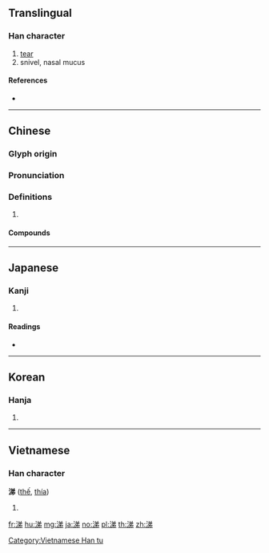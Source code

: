 {{also|洟}}
==Translingual==

===Han character===
{{Han char|rn=85|rad=水|as=07|sn=10|four=38127|canj=ECNH}}

# [[tear]]
# snivel, nasal mucus

====References====
* {{Han ref|kx=0627.040|dkj=17543|dj=1029.080|hdz=31633.050|uh=6D95|ud=28053|bh=AEF7|bd=44791}}

----

==Chinese==
{{zh-forms}}

===Glyph origin===
{{Han etym}}

===Pronunciation===
{{zh-pron
|m=tì
|c=tai3
|mc=y
|oc=y
|cat=
}}

===Definitions===
{{zh-hanzi}}

# {{rfdef|zh}}

====Compounds====
{{zh-der|出涕|含涕|垂涕|屑涕|感涕|感激流涕|感激涕泗|感激涕零|慟哭流涕|拾人涕唾|排愁破涕|掩涕|攬涕|泣涕|洵涕|流涕|涕泗|涕泗交下|涕泗交流|涕泗交頤|涕泗橫流|涕泗滂沱|涕泗縱橫|涕泣|涕洟|涕淚|涕淚交下|涕淚交加|涕淚交垂|涕淚交流|涕淚交集|涕淚交零|涕淚俱下|涕淚縱橫|涕筆俱下|涕零|滴滴涕|牛山下涕|痛哭流涕|破涕為笑|隕涕|鼻涕}}

----

==Japanese==

===Kanji===
{{ja-kanji|grade=|rs=水07}}

# {{defn|lang=ja|sort=水07}}

====Readings====
* {{ja-readings|on=[[てい]] (tei)|kun=[[なみだ]] (namida), [[なく]] (naku), [[はなしる]] (hanashiru)}}

----

==Korean==

===Hanja===
{{ko-hanja|hangeul=체|eumhun=|rv=che|mr=ch'e|y=chey}}

# {{defn|lang=ko|sort=水07}}

----

==Vietnamese==

===Han character===
'''涕''' ([[thế]], [[thía]])

# {{defn|lang=vi}}

[[Category:Vietnamese Han tu]]

[[fr:涕]]
[[hu:涕]]
[[mg:涕]]
[[ja:涕]]
[[no:涕]]
[[pl:涕]]
[[th:涕]]
[[zh:涕]]